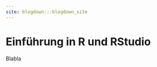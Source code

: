 ```yaml
---
site: blogdown:::blogdown_site
---
```


# Einführung in R und RStudio

Blabla

<!-- This file is for blogdown only. Please do not edit it. -->
